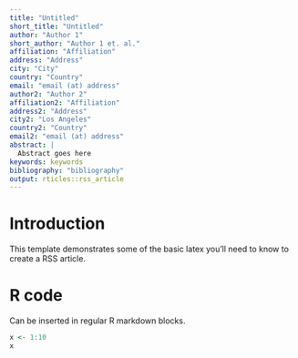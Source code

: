 ```yaml
---
title: "Untitled"
short_title: "Untitled"
author: "Author 1"
short_author: "Author 1 et. al."
affiliation: "Affiliation"
address: "Address"
city: "City"
country: "Country"
email: "email (at) address"
author2: "Author 2"
affiliation2: "Affiliation"
address2: "Address"
city2: "Los Angeles"
country2: "Country"
email2: "email (at) address"
abstract: |
  Abstract goes here
keywords: keywords
bibliography: "bibliography"
output: rticles::rss_article
---
```


# Introduction

This template demonstrates some of the basic latex you'll need to know to create a RSS article.

# R code

Can be inserted in regular R markdown blocks.

```r
x <- 1:10
x
```

